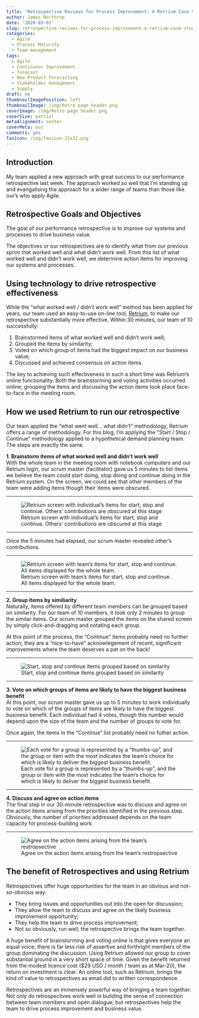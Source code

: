 ```yaml
---
title: 'Retrospective Reviews for Process Improvement: A Retrium Case Study'
author: James Northrop
date: '2020-03-01'
slug: retrospective-reviews-for-process-improvement-a-retrium-case-study
categories:
  - Agile
  - Process Maturity
  - Team management
tags:
  - Agile
  - Continuous Improvement
  - forecast
  - New Product Forecasting
  - Stakeholder management
  - Supply
draft: no
thumbnailImagePosition: left
thumbnailImage: /img/Retro page header.png
coverImage: /img/Retro page header.png
coverSize: partial
metaAlignment: center
coverMeta: out
comments: yes
favicon: /img/favicon-32x32.png
---
```


## Introduction  
My team applied a new approach with great success to our performance retrospective last week.  The approach worked so well that I’m standing up and evangalising the approach for a wider range of teams than those like our's who apply Agile.  

## Retrospective Goals and Objectives  
The goal of our performance retrospective is to improve our systems and processes to drive business value.

The objectives or our retrospectives are to identify what from our previous sprint that worked well and what didn’t work well.  From this list of what worked well and didn’t work well, we determine action items for improving our systems and processes.

## Using technology to drive retrospective effectiveness  
While the “what worked well / didn't work well” method has been applied for years, our team used an easy-to-use on-line tool, [Retrium](https://www.retrium.com/){target="_blank"}, to make our retrospective substantially more effective.  Within 30 minutes, our team of 10 successfully:  

1. Brainstormed items of what worked well and didn't work well;
2. Grouped the items by similarity;  
3. Voted on which group of items had the biggest impact on our business value;  
4. Discussed and achieved consensus on action items.  


The key to achieving such effectiveness in such a short time was Retrium’s online functionality. Both the brainstorming and voting activities occurred online; grouping the items and discussing the action items took place face-to-face in the meeting room.

## How we used Retrium to run our retrospective  
Our team applied the "what went well... what didn't" methodology, Retrium offers a range of methodology.  For this blog, I'm applying the "Start / Stop / Continue" methodology applied to a hypothetical demand planning team.  The steps are exactly the same.

**1. Brainstorm items of what worked well and didn't work well**  
With the whole team in the meeting room with notebook computers and our Retrium login, our scrum master (facilitator) gave us 5 minutes to list items we believe the team could start doing, stop doing and continue doing in the Retrium system.  On the screen, we could see that other members of the team were adding items though their items were obscured.  

***
![Retrium screen with individual's items for start, stop and continue. Others' contributions are obscured at this stage](/post/2020-03-01-retrospective-reviews-for-process-improvement-a-retrium-case-study_files/Retro brainstorming indiv.png)  

***
Once the 5 minutes had elapsed, our scrum master revealed other's contributions.  

***  
![Retrium screen with team's items for start, stop and continue. All items displayed for the whole team.](/post/2020-03-01-retrospective-reviews-for-process-improvement-a-retrium-case-study_files/Retro brainstorming team.png)

***
**2. Group items by similiarity**  
Naturally, items offered by different team members can be grouped based on similarity.  For our team of 10 members, it took only 2 minutes to group the similar items.  Our scrum master grouped the items on the shared screen by simply click-and-dragging and notating each group.    

At this point of the process, the "Continue" items probably need no further action; they are a "nice-to-have" acknowlegement of recent, significant improvements where the team deserves a pat on the back!

***
![Start, stop and continue items grouped based on similarity](/post/2020-03-01-retrospective-reviews-for-process-improvement-a-retrium-case-study_files/Retro items grouped.png)

***

**3. Vote on which groups of items are likely to have the biggest business benefit**  
At this point, our scrum master gave us up to 5 minutes to work individually to vote on which of the groups of items are likely to have the biggest business benefit.  Each individual had 4 votes, though this number would depend upon the size of the team and the number of groups to vote for.  

Once again, the items in the "Continue" list probably need no futher action.  

***  
![Each vote for a group is represented by a "thumbs-up", and the group or item with the most indicates the team's choice for which is likely to deliver the biggest business benefit.](/post/2020-03-01-retrospective-reviews-for-process-improvement-a-retrium-case-study_files/Retro groups votes.png)

***  

**4. Discuss and agree on action items**  
The final step in our 30-minute retrospective was to discuss and agree on the action items arising from the priorities identified in the previous step.  Obviously, the number of priorities addressed depends on the team capacity for process-building work.  

***  
![Agree on the action items arising from the team's restropsective](/post/2020-03-01-retrospective-reviews-for-process-improvement-a-retrium-case-study_files/Retro action items.png)

## The benefit of Retrospectives and using Retrium 

Retrospectives offer huge opportunities for the team in an obvious and not-so-obvious way:  

* They bring issues and opportunities out into the open for discussion;  
* They allow the team to discuss and agree on the likely business improvement opportunity;  
* They help the team to drive process improvement;  
* Not so obviously, run well, the retrospective brings the team together.  

A huge benefit of brainstorming and voting online is that gives everyone an equal voice; there is far less risk of assertive and forthright members of the group dominating the discussion.  Using Retrium allowed our group to cover substantial ground in a very short space of time.  Given the benefit returned from the modest licence cost ($29 USD / month / team as at Mar-20), the return on investment is clear.  An online tool, such as Retrium, brings the kind of value to retrospectives as email did to written correspondence.

Retrospectives are an immensely powerful way of bringing a team together.  Not only do retrospectives work well in building the sense of connection between team members and open dialogue, but retrospectives help the team to drive process improvement and business value.


